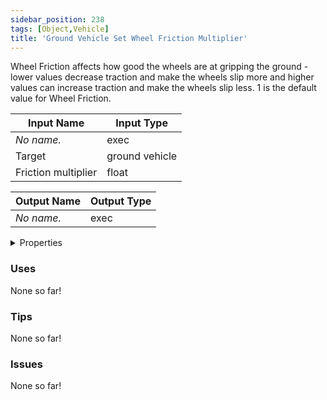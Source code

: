 ```yaml
---
sidebar_position: 238
tags: [Object,Vehicle]
title: 'Ground Vehicle Set Wheel Friction Multiplier'
---
```


Wheel Friction affects how good the wheels are at gripping the ground - lower values decrease traction and make the wheels slip more and higher values can increase traction and make the wheels slip less. 1 is the default value for Wheel Friction.




<EsbSvg />

| Input Name | Input Type |
|-----------|-----------|
| *No name.* | exec |
| Target | ground vehicle |
| Friction multiplier | float |

| Output Name | Output Type |
|-----------|-----------|
| *No name.* | exec |


<details>
  <summary>Properties</summary>
  <div>
    <div>
    <table>
      <thead>
        <tr>
          <th>Is beta required?</th>
          <th>❌</th>
        </tr>
        <tr>
          <th>Is this chip a trolling risk?</th>
          <th>❌</th>
        </tr>
        <tr>
          <th>Is this chip a role assignment risk?</th>
          <th>❌</th>
        </tr>
        <tr>
          <th>Chip UUID</th>
          <th>d00aed86-97ac-4717-872e-ca6646ee266d</th>
        </tr>
      </thead>
    </table>
    </div>
  </div>
</details>

### Uses

None so far!

### Tips

None so far!

### Issues

None so far!